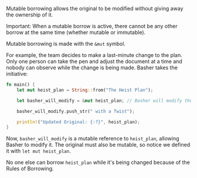 Mutable borrowing allows the original to be modified without giving away the ownership of it.

Important: When a mutable borrow is active, there cannot be any other borrow at the same time (whether mutable or immutable).

Mutable borrowing is made with the `&mut` symbol.

For example, the team decides to make a last-minute change to the plan. Only one person can take the pen and adjust the document at a time and nobody can observe while the change is being made. Basher takes the initiative:

```rust
fn main() {
    let mut heist_plan = String::from("The Heist Plan");

    let basher_will_modify = &mut heist_plan; // Basher will modify the plan

    basher_will_modify.push_str(" with a Twist");

    println!("Updated Original: {:?}", heist_plan);
}
```

Now, `basher_will_modify` is a mutable reference to `heist_plan`, allowing Basher to modify it. The original must also be mutable, so notice we defined it with `let mut heist_plan`.

No one else can borrow `heist_plan` while it's being changed because of the Rules of Borrowing.